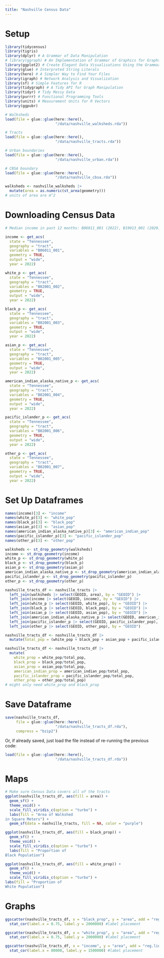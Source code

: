 ```yaml
---
title: "Nashville Census Data"
---
```


# Setup

```r
library(tidycensus)
library(tigris)
library(dplyr) # A Grammar of Data Manipulation
# library(ggraph) # An Implementation of Grammar of Graphics for Graphs and Networks
library(ggplot2) # Create Elegant Data Visualisations Using the Grammar of Graphics
library(glue) # Interpreted String Literals
library(here) # A Simpler Way to Find Your Files
library(igraph) # Network Analysis and Visualization
library(sf) # Simple Features for R
library(tidygraph) # A Tidy API for Graph Manipulation
library(tidyr) # Tidy Messy Data
library(purrr) # Functional Programming Tools
library(units) # Measurement Units for R Vectors
library(ggpubr)
```


```r
# Walksheds
load(file = glue::glue(here::here(),
                       "/data/nashville_walksheds.rda"))

# Tracts
load(file = glue::glue(here::here(),
                       "/data/nashville_tracts.rda"))

# Urban boundaries
load(file = glue::glue(here::here(),
                       "/data/nashville_urban.rda"))

# CBSA boundary
load(file = glue::glue(here::here(),
                       "/data/nashville_cbsa.rda"))
```

```r
walksheds <- nashville_walksheds |>
  mutate(area = as.numeric(st_area(geometry)))
# units of area are m^2
```

# Downloading Census Data

```r
# Median income in past 12 months: B06011_001 (2022), B19013_001 (2020)

income <- get_acs(
  state = "Tennessee",
  geography = "tract",
  variables = "B06011_001",
  geometry = TRUE,
  output = "wide",
  year = 2022)
```

```r
white_p <- get_acs(
  state = "Tennessee",
  geography = "tract",
  variables = "B02001_002",
  geometry = TRUE,
  output = "wide",
  year = 2022)
```

```r
black_p <- get_acs(
  state = "Tennessee",
  geography = "tract",
  variables = "B02001_003",
  geometry = TRUE,
  output = "wide",
  year = 2022)
```

```r
asian_p <- get_acs(
  state = "Tennessee",
  geography = "tract",
  variables = "B02001_005",
  geometry = TRUE,
  output = "wide",
  year = 2022)
```

```r
american_indian_alaska_native_p <- get_acs(
  state = "Tennessee",
  geography = "tract",
  variables = "B02001_004",
  geometry = TRUE,
  output = "wide",
  year = 2022)
```

```r
pacific_islander_p <- get_acs(
  state = "Tennessee",
  geography = "tract",
  variables = "B02001_006",
  geometry = TRUE,
  output = "wide",
  year = 2022)
```

```r
other_p <- get_acs(
  state = "Tennessee",
  geography = "tract",
  variables = "B02001_007",
  geometry = TRUE,
  output = "wide",
  year = 2022)
```

# Set Up Dataframes

```r
names(income)[3] <- "income"
names(white_p)[3] <- "white_pop"
names(black_p)[3] <- "black_pop"
names(asian_p)[3] <- "asian_pop"
names(american_indian_alaska_native_p)[3] <- "american_indian_pop"
names(pacific_islander_p)[3] <- "pacific_islander_pop"
names(other_p)[3] <- "other_pop"
```

```r
walksheds <- st_drop_geometry(walksheds)
income <- st_drop_geometry(income)
white_p <- st_drop_geometry(white_p)
black_p <- st_drop_geometry(black_p)
asian_p <- st_drop_geometry(asian_p)
american_indian_alaska_native_p <- st_drop_geometry(american_indian_alaska_native_p)
pacific_islander_p <- st_drop_geometry(pacific_islander_p)
other_p <- st_drop_geometry(other_p)
```


```r
nashville_tracts_df <- nashville_tracts |>
  left_join(walksheds |> select(GEOID, area), by = "GEOID") |>
  left_join(income |> select(GEOID, income), by = "GEOID") |>
  left_join(white_p |> select(GEOID, white_pop), by = "GEOID") |>
  left_join(black_p |> select(GEOID, black_pop), by = "GEOID") |>
  left_join(asian_p |> select(GEOID, asian_pop), by = "GEOID") |>
  left_join(american_indian_alaska_native_p |> select(GEOID, american_indian_pop), by = "GEOID") |>
  left_join(pacific_islander_p |> select(GEOID, pacific_islander_pop), by = "GEOID") |>
  left_join(other_p |> select(GEOID, other_pop), by = "GEOID")
```

```r
nashville_tracts_df <- nashville_tracts_df |>
  mutate(total_pop = (white_pop + black_pop + asian_pop + pacific_islander_pop + american_indian_pop + other_pop))
```


```r
nashville_tracts_df <- nashville_tracts_df |>
  mutate(
    white_prop = white_pop/total_pop,
    black_prop = black_pop/total_pop,
    asian_prop = asian_pop/total_pop,
    american_indian_prop = american_indian_pop/total_pop,
    pacific_islander_prop = pacific_islander_pop/total_pop,
    other_prop = other_pop/total_pop)
# might only need white_prop and black_prop
```

# Save Dataframe

```r
save(nashville_tracts_df, 
     file = glue::glue(here::here(),
                       "/data/nashville_tracts_df.rda"),
     compress = "bzip2")
```

Or, if already saved, just load the file instead of re-running the previous code:

```r
load(file = glue::glue(here::here(),
                       "/data/nashville_tracts_df.rda"))
```

# Maps

```r
# Make sure Census Data covers all of the tracts
ggplot(nashville_tracts_df, aes(fill = area)) + 
  geom_sf() + 
  theme_void() +
  scale_fill_viridis_c(option = "turbo") +
  labs(fill = "Area of Walkshed
in Square Meters") +
  geom_sf(data = nashville_tracts, fill = NA, color = "purple")
```

```r
ggplot(nashville_tracts_df, aes(fill = black_prop)) + 
  geom_sf() +
  theme_void() +
  scale_fill_viridis_c(option = "turbo") +
  labs(fill = "Proportion of
Black Population")
```

```r
ggplot(nashville_tracts_df, aes(fill = white_prop)) + 
  geom_sf() + 
  theme_void() +
  scale_fill_viridis_c(option = "turbo") +
labs(fill = "Proportion of
White Population")
```


# Graphs

```r
ggscatter(nashville_tracts_df, x = "black_prop", y = "area", add = "reg.line", shape = 19, size = 1, xlab = "Proportion of Black Population in Census Tract", ylab = "Area of Walkshed in Square Meters", font.label = c(5, "plain", "black")) +
  stat_cor(label.x = 0.75, label.y = 2000000) #label placement
```

```r
ggscatter(nashville_tracts_df, x = "white_prop", y = "area", add = "reg.line", shape = 19, size = 1, xlab = "Proportion of White Population in Census Tract", ylab = "Area of Walkshed in Square Meters", font.label = c(5, "plain", "black")) +
  stat_cor(label.x = 0.75, label.y = 2000000) #label placement
```

```r
ggscatter(nashville_tracts_df, x = "income", y = "area", add = "reg.line", shape = 19, size = 1, xlab = "Average Income in Census Tract", ylab = "Area of Walkshed in Square Meters", font.label = c(5, "plain", "black")) +
  stat_cor(label.x = 80000, label.y = 1500000) #label placement
```